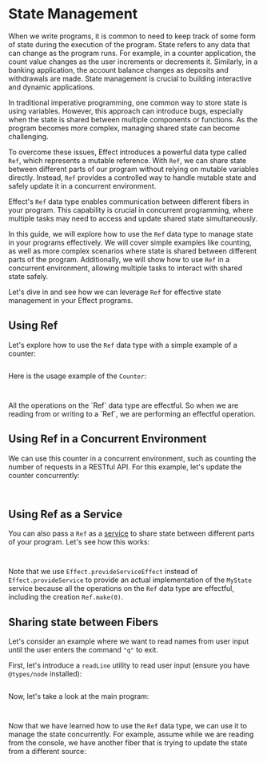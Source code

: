 
# State Management

When we write programs, it is common to need to keep track of some form of state during the execution of the program. State refers to any data that can change as the program runs. For example, in a counter application, the count value changes as the user increments or decrements it. Similarly, in a banking application, the account balance changes as deposits and withdrawals are made. State management is crucial to building interactive and dynamic applications.

In traditional imperative programming, one common way to store state is using variables. However, this approach can introduce bugs, especially when the state is shared between multiple components or functions. As the program becomes more complex, managing shared state can become challenging.

To overcome these issues, Effect introduces a powerful data type called `Ref`, which represents a mutable reference. With `Ref`, we can share state between different parts of our program without relying on mutable variables directly. Instead, `Ref` provides a controlled way to handle mutable state and safely update it in a concurrent environment.

Effect's `Ref` data type enables communication between different fibers in your program. This capability is crucial in concurrent programming, where multiple tasks may need to access and update shared state simultaneously.

In this guide, we will explore how to use the `Ref` data type to manage state in your programs effectively. We will cover simple examples like counting, as well as more complex scenarios where state is shared between different parts of the program. Additionally, we will show how to use `Ref` in a concurrent environment, allowing multiple tasks to interact with shared state safely.

Let's dive in and see how we can leverage `Ref` for effective state management in your Effect programs.

## Using Ref

Let's explore how to use the `Ref` data type with a simple example of a counter:

```ts filename="Counter.ts" file=<rootDir>/src/guide/state-management/ref/Counter.ts

```

Here is the usage example of the `Counter`:

<Tabs>
<Tab>

```ts file=<rootDir>/src/guide/state-management/ref/example-1-gen.ts

```

</Tab>
<Tab>

```ts file=<rootDir>/src/guide/state-management/ref/example-1-pipe.ts

```

</Tab>
</Tabs>

<Info>
  All the operations on the `Ref` data type are effectful. So when we are
  reading from or writing to a `Ref`, we are performing an effectful operation.
</Info>

## Using Ref in a Concurrent Environment

We can use this counter in a concurrent environment, such as counting the number of requests in a RESTful API.
For this example, let's update the counter concurrently:

<Tabs>
<Tab>

```ts file=<rootDir>/src/guide/state-management/ref/example-1-concurrent-gen.ts

```

</Tab>
<Tab>

```ts file=<rootDir>/src/guide/state-management/ref/example-1-concurrent-pipe.ts

```

</Tab>
</Tabs>

## Using Ref as a Service

You can also pass a `Ref` as a [service](../context-management/services) to share state between different parts of your program. Let's see how this works:

<Tabs>
<Tab>

```ts file=<rootDir>/src/guide/state-management/ref/ref-as-service-gen.ts

```

</Tab>
<Tab>

```ts file=<rootDir>/src/guide/state-management/ref/ref-as-service-pipe.ts

```

</Tab>
</Tabs>

Note that we use `Effect.provideServiceEffect` instead of `Effect.provideService` to provide an actual implementation of the `MyState` service because all the operations on the `Ref` data type are effectful, including the creation `Ref.make(0)`.

## Sharing state between Fibers

Let's consider an example where we want to read names from user input until the user enters the command `"q"` to exit.

First, let's introduce a `readLine` utility to read user input (ensure you have `@types/node` installed):

```ts filename="ReadLine.ts" file=<rootDir>/src/guide/state-management/ref/ReadLine.ts

```

Now, let's take a look at the main program:

<Tabs>
<Tab>

```ts file=<rootDir>/src/guide/state-management/ref/example-2-gen.ts

```

</Tab>
<Tab>

```ts file=<rootDir>/src/guide/state-management/ref/example-2-pipe.ts

```

</Tab>
</Tabs>

Now that we have learned how to use the `Ref` data type, we can use it to manage the state concurrently. For example, assume while we are reading from the console, we have another fiber that is trying to update the state from a different source:

<Tabs>
<Tab>

```ts file=<rootDir>/src/guide/state-management/ref/example-2-concurrent-gen.ts

```

</Tab>
<Tab>

```ts file=<rootDir>/src/guide/state-management/ref/example-2-concurrent-pipe.ts

```

</Tab>
</Tabs>
